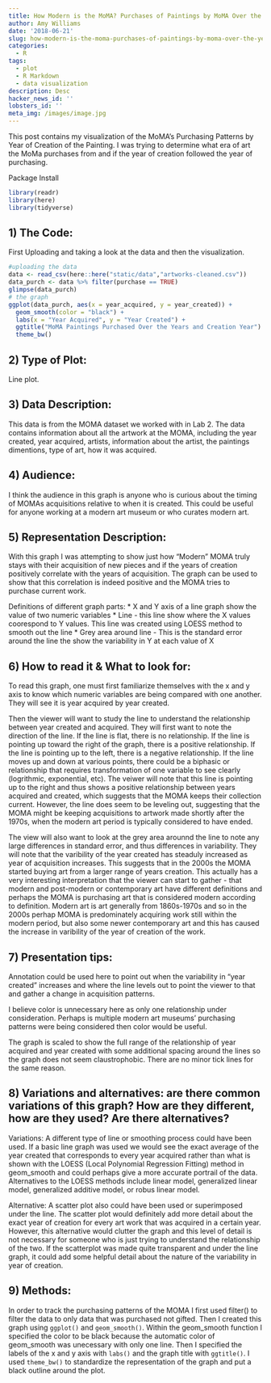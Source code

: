 ```yaml
---
title: How Modern is the MoMA? Purchases of Paintings by MoMA Over the Years
author: Amy Williams
date: '2018-06-21'
slug: how-modern-is-the-moma-purchases-of-paintings-by-moma-over-the-years
categories:
  - R
tags:
  - plot
  - R Markdown
  - data visualization
description: Desc
hacker_news_id: ''
lobsters_id: ''
meta_img: /images/image.jpg
---
```


This post contains my visualization of the MoMA's Purchasing Patterns by Year of Creation of the Painting. I was trying to determine what era of art the MoMa purchases from and if the year of creation followed the year of purchasing.

Package Install
```r
library(readr)
library(here)
library(tidyverse)
```

## 1) The Code:
First Uploading and taking a look at the data and then the visualization. 
```r
#uploading the data
data <- read_csv(here::here("static/data","artworks-cleaned.csv"))
data_purch <- data %>% filter(purchase == TRUE) 
glimpse(data_purch)
# the graph
ggplot(data_purch, aes(x = year_acquired, y = year_created)) + 
  geom_smooth(color = "black") + 
  labs(x = "Year Acquired", y = "Year Created") + 
  ggtitle("MoMA Paintings Purchased Over the Years and Creation Year") +
  theme_bw() 
```

## 2) Type of Plot:

Line plot. 

## 3) Data Description: 

This data is from the MOMA dataset we worked with in Lab 2. The data contains information about all the artwork at the MOMA, including the year created, year acquired, artists, information about the artist, the paintings dimentions, type of art, how it was acquired.  

## 4) Audience:

I think the audience in this graph is anyone who is curious about the timing of MOMAs acquisitions relative to when it is created. This could be useful for anyone working at a modern art museum or who curates modern art. 

## 5) Representation Description: 

With this graph I was attempting to show just how "Modern" MOMA truly stays with their acquisition of new pieces and if the years of creation positively correlate with the years of acquisition. The graph can be used to show that this correlation is indeed positive and the MOMA tries to purchase current work. 

Definitions of different graph parts: 
* X and Y axis of a line graph show the value of two numeric variables 
* Line - this line show where the X values coorespond to Y values. This line was created using LOESS method to smooth out the line
* Grey area around line - This is the standard error around the line the show the variability in Y at each value of X

## 6) How to read it & What to look for: 

To read this graph, one must first familiarize themselves with the x and y axis to know which numeric variables are being compared with one another. They will see it is year acquired by year created.

Then the viewer will want to study the line to understand the relationship between year created and acquired. They will first want to note the direction of the line. If the line is flat, there is no relationship. If the line is pointing up toward the right of the graph, there is a positive relationship. If the line is pointing up to the left, there is a negative relationship. If the line moves up and down at various points, there could be a biphasic or relationship that requires transformation of one variable to see clearly (logrithmic, exponential, etc). The veiwer will note that this line is pointing up to the right and thus shows a positive relationship between years acquired and created, which suggests that the MOMA keeps their collection current. However, the line does seem to be leveling out, suggesting that the MOMA might be keeping acquisitions to artwork made shortly after the 1970s, when the modern art period is typically considered to have ended. 

The view will also want to look at the grey area arounnd the line to note any large differences in standard error, and thus differences in variability. They will note that the varibility of the year created has steaduly increased as year of acquisition increases. This suggests that in the 2000s the MOMA started buying art from a larger range of years creation. This actually has a very interesting interpretation that the viewer can start to gather - that modern and post-modern or contemporary art have different definitions and perhaps the MOMA is purchasing art that is considered modern according to definition. Modern art is art generally from 1860s-1970s and so in the 2000s perhap MOMA is predominately acquiring work still within the modern period, but also some newer contemporary art and this has caused the increase in varibility of the year of creation of the work.  


## 7) Presentation tips: 

Annotation could be used here to point out when the variability in "year created" increases and where the line levels out to point the viewer to that and gather a change in acquisition patterns. 

I believe color is unnecessary here as only one relationship under consideration. Perhaps is multiple modern art museums' purchasing patterns were being considered then color would be useful. 

The graph is scaled to show the full range of the relationship of year acquired and year created with some additional spacing around the lines so the graph does not seem claustrophobic. There are no minor tick lines for the same reason. 


## 8) Variations and alternatives: are there common variations of this graph? How are they different, how are they used? Are there alternatives?

Variations: A different type of line or smoothing process could have been used. If a basic line graph was used we would see the exact average of the year created that corresponds to every year acquired rather than what is shown with the LOESS (Local Polynomial Regression Fitting) method in geom_smooth and could perhaps give a more accurate portrail of the data. Alternatives to the LOESS methods include linear model, generalized linear model, generalized additive model, or robus linear model.

Alternative: A scatter plot also could have been used or superimposed under the line. The scatter plot would definitely add more detail about the exact year of creation for every art work that was acquired in a certain year. However, this alternative would clutter the graph and this level of detail is not necessary for someone who is just trying to understand the relationship of the two. If the scatterplot was made quite transparent and under the line graph, it could add some helpful detail about the nature of the variability in year of creation.  

## 9) Methods:

In order to track the purchasing patterns of the MOMA I first used filter() to filter the data to only data that was purchased not gifted. Then I created this graph using `ggplot()` and `geom_smooth()`. Within the geom_smooth function I specified the color to be black because the automatic color of geom_smooth was unecessary with only one line. Then I specified the labels of the x and y axis with `labs()` and the graph title with `ggtitle()`. I used `theme_bw()` to standardize the representation of the graph and put a black outline around the plot. 